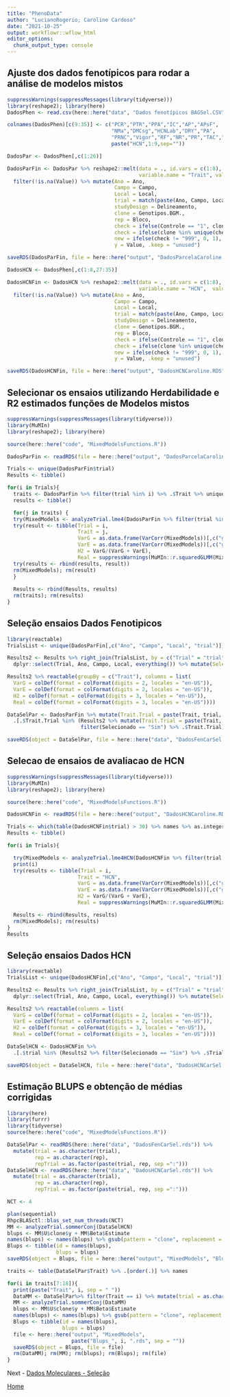 ```yaml
---
title: "PhenoData"
author: "LucianoRogerio; Caroline Cardoso"
date: "2021-10-25"
output: workflowr::wflow_html
editor_options:
  chunk_output_type: console
---
```



## Ajuste dos dados fenotípicos para rodar a análise de modelos mistos

```r
suppressWarnings(suppressMessages(library(tidyverse)))
library(reshape2); library(here)
DadosPhen <- read.csv(here::here("data", "Dados fenotípicos BAGSel.CSV"), header = T, na.strings = "NA")

colnames(DadosPhen)[c(9:35)] <- c("PCR","PTR","PPA","IC","AP","APsF",
                                  "NMa","DMCsg","HCNLab","DRY","PA",
                                  "PRNC","Vigor","RF","NR","PR","TAC","DMCoven",
                                  paste("HCN",1:9,sep=""))

DadosPar <- DadosPhen[,c(1:26)]

DadosParFin <- DadosPar %>% reshape2::melt(data = ., id.vars = c(1:8),
                                           variable.name = "Trait", value.name = "Value") %>%
  filter(!is.na(Value)) %>% mutate(Ano = Ano,
                                   Campo = Campo,
                                   Local = Local,
                                   trial = match(paste(Ano, Campo, Local, sep = "."), unique(paste(Ano, Campo, Local, sep = "."))),
                                   studyDesign = Delineamento,
                                   clone = Genotipos.BGM.,
                                   rep = Bloco,
                                   check = ifelse(Controle == "1", clone, "999"),
                                   check = ifelse(clone %in% unique(check), clone, "999"),
                                   new = ifelse(check != "999", 0, 1),
                                   y = Value, .keep = "unused")

saveRDS(DadosParFin, file = here::here("output", "DadosParcelaCaroline.RDS"))

DadosHCN <- DadosPhen[,c(1:8,27:35)]

DadosHCNFin <- DadosHCN %>% reshape2::melt(data = ., id.vars = c(1:8),
                                           variable.name = "HCN",  value.name = "Value") %>%
  filter(!is.na(Value)) %>% mutate(Ano = Ano,
                                   Campo = Campo,
                                   Local = Local,
                                   trial = match(paste(Ano, Campo, Local, sep = "."), unique(paste(Ano, Campo, Local, sep = "."))),
                                   studyDesign = Delineamento,
                                   clone = Genotipos.BGM.,
                                   rep = Bloco,
                                   check = ifelse(Controle == "1", clone, "999"),
                                   check = ifelse(clone %in% unique(check), clone, "999"),
                                   new = ifelse(check != "999", 0, 1),
                                   y = Value, .keep = "unused")

saveRDS(DadosHCNFin, file = here::here("output", "DadosHCNCaroline.RDS"))
```

## Selecionar os ensaios utilizando Herdabilidade e R2 estimados funções de Modelos mistos

```r
suppressWarnings(suppressMessages(library(tidyverse)))
library(MuMIn)
library(reshape2); library(here)

source(here::here("code", "MixedModelsFunctions.R"))

DadosParFin <- readRDS(file = here::here("output", "DadosParcelaCaroline.RDS"))

Trials <- unique(DadosParFin$trial)
Results <- tibble()

for(i in Trials){
  traits <- DadosParFin %>% filter(trial %in% i) %>% .$Trait %>% unique %>% as.character
  results <- tibble()

  for(j in traits) {
  try(MixedModels <- analyzeTrial.lme4(DadosParFin %>% filter(trial %in% i & Trait %in% j)))
  try(result <- tibble(Trial = i,
                       Trait = j,
                       VarG = as.data.frame(VarCorr(MixedModels))[,c("grp","vcov")] %>% .[1,2],
                       VarE = as.data.frame(VarCorr(MixedModels))[,c("grp","vcov")] %>% .[2,2],
                       H2 = VarG/(VarG + VarE),
                       Real = suppressWarnings(MuMIn::r.squaredGLMM(MixedModels)[2])))
  try(results <- rbind(results, result))
  rm(MixedModels); rm(result)
  }
  
  Results <- rbind(Results, results)
  rm(traits); rm(results)
}

```

## Seleção ensaios Dados Fenotipicos

```r
library(reactable)
TrialsList <- unique(DadosParFin[,c("Ano", "Campo", "Local", "trial")])

Results2 <- Results %>% right_join(TrialsList, by = c("Trial" = "trial")) %>%
  dplyr::select(Trial, Ano, Campo, Local, everything()) %>% mutate(Selecionado = ifelse(Real > 0.25 | H2 > 0.15, "Sim", "Nao"))

Results2 %>% reactable(groupBy = c("Trait"), columns = list(
  VarG = colDef(format = colFormat(digits = 2, locales = "en-US")),
  VarE = colDef(format = colFormat(digits = 2, locales = "en-US")),
  H2 = colDef(format = colFormat(digits = 3, locales = "en-US")),
  Real = colDef(format = colFormat(digits = 3, locales = "en-US"))))
```

```r
DataSelPar <- DadosParFin %>% mutate(Trait.Trial = paste(Trait, trial, sep = ".")) %>%
  .[.$Trait.Trial %in% (Results2 %>% mutate(Trait.Trial = paste(Trait, Trial, sep = ".")) %>%
                        filter(Selecionado == "Sim") %>% .$Trait.Trial),]

saveRDS(object = DataSelPar, file = here::here("data", "DadosFenCarSel.rds"))
```


## Selecao de ensaios de avaliacao de HCN

```r
suppressWarnings(suppressMessages(library(tidyverse)))
library(MuMIn)
library(reshape2); library(here)

source(here::here("code", "MixedModelsFunctions.R"))

DadosHCNFin <- readRDS(file = here::here("output", "DadosHCNCaroline.RDS"))

Trials <- which(table(DadosHCNFin$trial) > 30) %>% names %>% as.integer
Results <- tibble()

for(i in Trials){

  try(MixedModels <- analyzeTrial.lme4HCN(DadosHCNFin %>% filter(trial %in% i)))
  print(i)
  try(results <- tibble(Trial = i,
                       Trait = "HCN",
                       VarG = as.data.frame(VarCorr(MixedModels))[,c("grp","vcov")] %>% .[1,2],
                       VarE = as.data.frame(VarCorr(MixedModels))[,c("grp","vcov")] %>% .[2,2],
                       H2 = VarG/(VarG + VarE),
                       Real = suppressWarnings(MuMIn::r.squaredGLMM(MixedModels)[2])))

  Results <- rbind(Results, results)
  rm(MixedModels); rm(results)
}
Results

```


## Seleção ensaios Dados HCN

```r
library(reactable)
TrialsList <- unique(DadosHCNFin[,c("Ano", "Campo", "Local", "trial")])

Results2 <- Results %>% right_join(TrialsList, by = c("Trial" = "trial")) %>%
  dplyr::select(Trial, Ano, Campo, Local, everything()) %>% mutate(Selecionado = ifelse(Real > 0.25 | H2 > 0.15, "Sim", "Nao")) %>% arrange(Trial)

Results2 %>% reactable(columns = list(
  VarG = colDef(format = colFormat(digits = 2, locales = "en-US")),
  VarE = colDef(format = colFormat(digits = 2, locales = "en-US")),
  H2 = colDef(format = colFormat(digits = 3, locales = "en-US")),
  Real = colDef(format = colFormat(digits = 3, locales = "en-US"))))
```

```r
DataSelHCN <- DadosHCNFin %>% 
  .[.$trial %in% (Results2 %>% filter(Selecionado == "Sim") %>% .$Trial),]

saveRDS(object = DataSelHCN, file = here::here("data", "DadosHCNCarSel.rds"))
```

## Estimação BLUPS e obtenção de médias corrigidas

```r
library(here)
library(furrr)
library(tidyverse)
source(here::here("code", "MixedModelsFunctions.R"))

DataSelPar <- readRDS(here::here("data", "DadosFenCarSel.rds")) %>%
  mutate(trial = as.character(trial),
         rep = as.character(rep),
         repTrial = as.factor(paste(trial, rep, sep =":")))
DataSelHCN <- readRDS(here::here("data", "DadosHCNCarSel.rds")) %>%
  mutate(trial = as.character(trial),
         rep = as.character(rep),
         repTrial = as.factor(paste(trial, rep, sep =":")))

NCT <- 4

plan(sequential)
RhpcBLASctl::blas_set_num_threads(NCT)
MM <- analyzeTrial.sommerConj(DataSelHCN)
blups <- MM$U$clone$y + MM$Beta$Estimate
names(blups) <- names(blups) %>% gsub(pattern = "clone", replacement = "", x = .)
Blups <- tibble(id = names(blups),
                blups = blups)
saveRDS(object = Blups, file = here::here("output", "MixedModels", "Blups_HCNPic.rds"))

traits <- table(DataSelPar$Trait) %>% .[order(.)] %>% names

for(i in traits[7:18]){
  print(paste("Trait", i, sep = " "))
  DataMM <- DataSelPar%>% filter(Trait == i) %>% mutate(trial = as.character(trial))
  MM <- analyzeTrial.sommerConj(DataMM)
  blups <- MM$U$clone$y + MM$Beta$Estimate
  names(blups) <- names(blups) %>% gsub(pattern = "clone", replacement = "", x = .)
  Blups <- tibble(id = names(blups),
                  blups = blups)
  file <- here::here("output", "MixedModels",
                     paste("Blups_", i, ".rds", sep = ""))
  saveRDS(object = Blups, file = file)
  rm(DataMM); rm(MM); rm(blups); rm(Blups); rm(file)
}

```

Next - [Dados Moleculares - Seleção](GenoData.html)

[Home](index.html)

